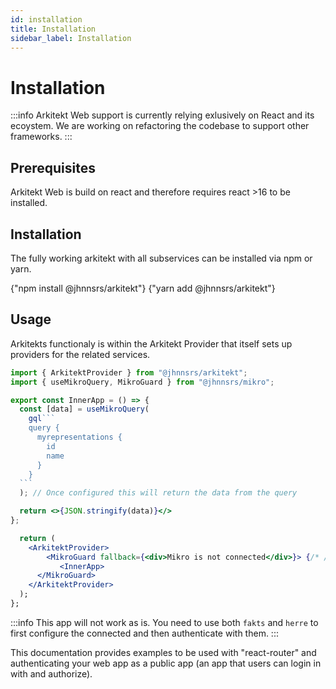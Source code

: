 ```yaml
---
id: installation
title: Installation
sidebar_label: Installation
---
```



# Installation

:::info
Arkitekt Web support is currently relying exlusively on React and its ecoystem. We are working on
refactoring the codebase to support other frameworks.
:::

## Prerequisites

Arkitekt Web is build on react and therefore requires react >16 to be installed.

## Installation

The fully working arkitekt with all subservices can be installed via npm or yarn.

<Tabs>
  <TabItem value="yarn" label="Yarn">
    <CodeBlock language="bash">{"npm install @jhnnsrs/arkitekt"}</CodeBlock>
  </TabItem>
  <TabItem value="npm" label="npm">
    <CodeBlock language="bash">{"yarn add @jhnnsrs/arkitekt"}</CodeBlock>
  </TabItem>
</Tabs>

## Usage

Arkitekts functionaly is within the Arkitekt Provider that itself sets up providers for
the related services.

````jsx
import { ArkitektProvider } from "@jhnnsrs/arkitekt";
import { useMikroQuery, MikroGuard } from "@jhnnsrs/mikro";

export const InnerApp = () => {
  const [data] = useMikroQuery(
    gql```
    query {
      myrepresentations {
        id
        name
      }
    }
  ```
  ); // Once configured this will return the data from the query

  return <>{JSON.stringify(data)}</>
};

  return (
    <ArkitektProvider>
        <MikroGuard fallback={<div>Mikro is not connected</div>}> {/* // This will only render the children if mikro is connected */}
           <InnerApp>
      </MikroGuard>
    </ArkitektProvider>
  );
};
````

:::info
This app will not work as is. You need to use both `fakts` and `herre` to first
configure the connected and then authenticate with them.
:::

This documentation provides examples to be used with "react-router" and authenticating
your web app as a public app (an app that users can login in with and authorize).
